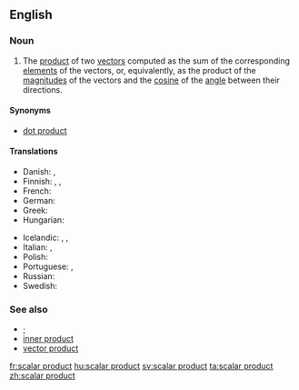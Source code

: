 ==English==
{{wikipedia}}

===Noun===
{{en-noun|head=[[scalar]] [[product]]}}

# {{context|linear algebra|lang=en}} The [[product]] of two [[vector]]s computed as the sum of the corresponding [[element]]s of the vectors, or, equivalently, as the product of the [[magnitude]]s of the vectors and the [[cosine]] of the [[angle]] between their directions.

====Synonyms====
* [[dot product]]

====Translations====
{{trans-top|product of two vectors}}
* Danish: {{t|da|skalarprodukt|n}}, {{t|da|prikprodukt|n}}
* Finnish: {{t|fi|skalaaritulo}}, {{t|fi|pistetulo}}, {{t|fi|sisätulo}}
* French: {{t+|fr|produit scalaire|m}}
* German: {{t|de|Skalarprodukt|n}}
* Greek: {{t|el|εσωτερικό γινόμενο|n}}
* Hungarian: {{t|hu|skaláris szorzat}}
{{trans-mid}}
* Icelandic: {{t|is|innfeldi|n}}, {{t|is|innra margfeldi|n}}, {{t|is|depilfeldi|n}}
* Italian: {{t+|it|prodotto scalare|m}}, {{t|it|prodotto interno|m}}
* Polish: {{t|pl|iloczyn skalarny|m}}
* Portuguese: {{t|pt|produto escalar|m}}, {{t|pt|produto interno|m}}
* Russian: {{t|ru|скалярное произведение|n}}
* Swedish: {{t+|sv|skalärprodukt|c}}
{{trans-bottom}}

===See also===
* [[·]]
* [[inner product]]
* [[vector product]]

[[fr:scalar product]]
[[hu:scalar product]]
[[sv:scalar product]]
[[ta:scalar product]]
[[zh:scalar product]]